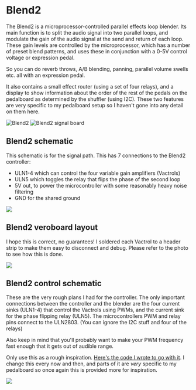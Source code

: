 
# Blend2

The Blend2 is a microprocessor-controlled parallel effects loop blender. Its main function is to split the audio signal into two parallel loops, and modulate the gain of the audio signal at the send and return of each loop. These gain levels are controlled by the microprocessor, which has a number of preset blend patterns, and uses these in conjunction with a 0-5V control voltage or expression pedal.

So you can do reverb throws, A/B blending, panning, parallel volume swells etc. all with an expression pedal.

<Youtube id="S4Ff2V3ovio" />

It also contains a small effect router (using a set of four relays), and a display to show information about the order of the rest of the pedals on the pedalboard as determined by the <Link to="/effects-pedals/shuffler">shuffler</Link> (using I2C). These two features are very specific to my pedalboard setup so I haven't gone into any detail on them here.

<Image src={Blend2} alt="Blend2" />

<Image src={Blend2Board} alt="Blend2 signal board" />

## Blend2 schematic

This schematic is for the signal path. This has 7 connections to the Blend2 controller:
- ULN1-4 which can control the four variable gain amplifiers (Vactrols)
- ULN5 which toggles the relay that flips the phase of the second loop
- 5V out, to power the microcontroller with some reasonably heavy noise filtering
- GND for the shared ground

<HtmlLink href={Blend2Schematic} target="_blank">
    <Image src={Blend2Schematic} />
</HtmlLink>

## Blend2 veroboard layout

I hope this is correct, no guarantees! I soldered each Vactrol to a header strip to make them easy to disconnect and debug. Please refer to the photo to see how this is done.

<HtmlLink href={Blend2Layout} target="_blank">
    <Image src={Blend2Layout} />
</HtmlLink>

## Blend2 control schematic

These are the very rough plans I had for the controller. The only important connections between the controller and the blender are the four current sinks (ULN1-4) that control the Vactrols using PWMs, and the current sink for the phase flipping relay (ULN5). The microcontrollers PWM and relay pins connect to the ULN2803. (You can ignore the I2C stuff and four of the relays)

Also keep in mind that you'll probably want to make your PWM frequency fast enough that it gets out of audible range.

Only use this as a rough inspiration. [Here's the code I wrote to go with it](https://github.com/dxinteractive/blend2). I change this every now and then, and parts of it are *very* specific to my pedalboard so once again this is provided more for inspiration.

<HtmlLink href={Blend2ControlSchematic} target="_blank">
    <Image src={Blend2ControlSchematic} />
</HtmlLink>

<Disqus />
